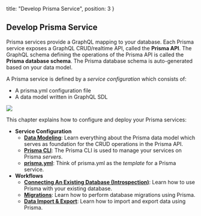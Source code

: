   title: "Develop Prisma Service",
  position: 3
}

## Develop Prisma Service

Prisma services provide a GraphQL mapping to your database. Each Prisma service exposes a GraphQL CRUD/realtime API, called the **Prisma API**. The GraphQL schema defining the operations of the Prisma API is called the **Prisma database schema**. The Prisma database schema is auto-generated based on your data model.

A Prisma service is defined by a _service configuration_ which consists of:

- A prisma.yml configuration file
- A data model written in GraphQL SDL

![](https://imgur.com/Gcnxs7r.png)

This chapter explains how to configure and deploy your Prisma services:

- **Service Configuration**
  - [**Data Modeling**](knul): Learn everything about the Prisma data model which serves as foundation for the CRUD operations in the Prisma API.
  - [**Prisma CLI**](alx4): The Prisma CLI is used to manage your services on Prisma _servers_.
  - [**prisma.yml**](5cy7): Think of prisma.yml as the _template_ for a Prisma service.
- **Workflows**
  - [**Connecting An Existing Database (Introspection)**](soi1): Learn how to use Prisma with your existing database.
  - [**Migrations**](asdf): Learn how to perform database migrations using Prisma.
  - [**Data Import & Export**](): Learn how to import and export data using Prisma.